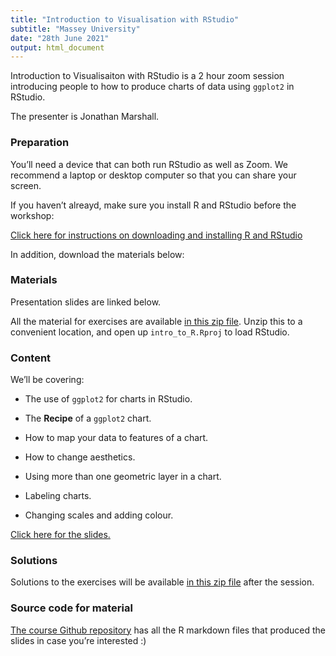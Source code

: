 ```yaml
---
title: "Introduction to Visualisation with RStudio"
subtitle: "Massey University"
date: "28th June 2021"
output: html_document
---
```


Introduction to Visualisaiton with RStudio is a 2 hour zoom session introducing
people to how to produce charts of data using `ggplot2` in RStudio.

The presenter is Jonathan Marshall.

### Preparation

You'll need a device that can both run RStudio as well as Zoom. We recommend a laptop or desktop computer so that you can share your screen.

If you haven't alreayd, make sure you install R and RStudio before the workshop:

[Click here for instructions on downloading and installing R and RStudio](downloading.html)

In addition, download the materials below:

### Materials

Presentation slides are linked below.

All the material for exercises are available [in this zip file](intro_to_vis.zip). Unzip this to a convenient location, and open up `intro_to_R.Rproj` to load RStudio.

### Content

We'll be covering:

- The use of `ggplot2` for charts in RStudio.

- The **Recipe** of a `ggplot2` chart.

- How to map your data to features of a chart.

- How to change aesthetics.

- Using more than one geometric layer in a chart.

- Labeling charts.

- Changing scales and adding colour.

[Click here for the slides.](visualisation.html)

### Solutions

Solutions to the exercises will be available [in this zip file](visualisation_solutions.zip) after the session.

### Source code for material

[The course Github repository](https://github.com/jmarshallnz/intro_to_r/tree/visualisation_by_zoom) has all the R markdown files that produced the slides in case you're interested :)
